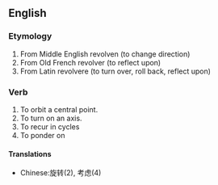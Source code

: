 ==English==
===Etymology===
#From Middle English revolven (to change direction)
#From Old French revolver (to reflect upon)
#From Latin revolvere (to turn over, roll back, reflect upon)
===Verb===
#To orbit a central point.
#To turn on an axis.
#To recur in cycles
#To ponder on
====Translations====
*Chinese:旋转(2), 考虑(4)